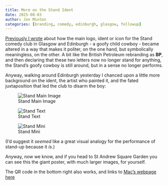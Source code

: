 ```yaml
---
title: More on the Stand Ident
date: 2025-08-03
author: Jon Minton
categories: [branding, comedy, edinburgh, glasgow, followup]
---
```


[Previously I wrote](../no-longer-understanding/index.qmd) about how the main logo, ident or icon for the Stand comedy club in Glasgow and Edinburgh - a goofy child cowboy - became altered in a way that makes it politer, on the one hand, but symbolically meaningless, on the other. A bit like the British Petroleum rebranding as **BP**, and then declaring that these two letters now no longer stand for anything, the Stand's goofy cowboy is still around, but in a sense no longer performs. 

Anyway, walking around Edinburgh yesterday I chanced upon a little more background on the ident, the artist who painted it, and the fated juxtaposition that led the club to disarm the boy: 

![Stand Main Image](stand-main.png)

![Stand Text](stand-text.png)

![Stand Mini](stand-mini.png)


(I'd suggest it *seemed* like a great visual analogy for the performance of stand-up because it *is*.)

Anyway, now we know, and if you head to St Andrew Square Garden you can see this the giant poster, with much larger images, for yourself. 

The QR code in the bottom right also works, and links to [Mac's webpage here](https://www.tdmacgregor.com/)

